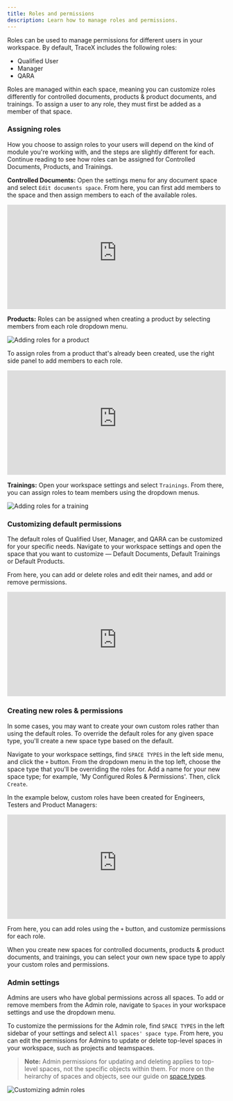 ```yaml
---
title: Roles and permissions
description: Learn how to manage roles and permissions.
---
```



Roles can be used to manage permissions for different users in your workspace. By default, TraceX includes the following roles:

- Qualified User
- Manager
- QARA

Roles are managed within each space, meaning you can customize roles differently for controlled documents, products & product documents, and trainings. To assign a user to any role, they must first be added as a member of that space.

### Assigning roles

How you choose to assign roles to your users will depend on the kind of module you're working with, and the steps are slightly different for each. Continue reading to see how roles can be assigned for Controlled Documents, Products, and Trainings.

**Controlled Documents:** Open the settings menu for any document space and select `Edit documents space`. From here, you can first add members to the space and then assign members to each of the available roles.

<div style="position: relative; padding-top: 47.69874476987448%;">
  <iframe
    src="https://customer-davn16od7sue0s1k.cloudflarestream.com/efe7224fed7714829d44bc5c19f5a918/iframe?poster=https%3A%2F%2Fcustomer-davn16od7sue0s1k.cloudflarestream.com%2Fefe7224fed7714829d44bc5c19f5a918%2Fthumbnails%2Fthumbnail.jpg%3Ftime%3D%26height%3D600"
    loading="lazy"
    style="border: none; position: absolute; top: 0; left: 0; height: 100%; width: 100%;"
    allow="accelerometer; gyroscope; autoplay; encrypted-media; picture-in-picture;"
    allowfullscreen="true"
  ></iframe>
</div>

**Products:** Roles can be assigned when creating a product by selecting members from each role dropdown menu. 

<Image 
src={productRoles} 
alt='Adding roles for a product' 
inferSize
quality='max'
/>

To assign roles from a product that's already been created, use the right side panel to add members to each role.

<div style="position: relative; padding-top: 47.69874476987448%;">
  <iframe
    src="https://customer-davn16od7sue0s1k.cloudflarestream.com/26a75346e516714373149f5ffbf8e600/iframe?poster=https%3A%2F%2Fcustomer-davn16od7sue0s1k.cloudflarestream.com%2F26a75346e516714373149f5ffbf8e600%2Fthumbnails%2Fthumbnail.jpg%3Ftime%3D%26height%3D600"
    loading="lazy"
    style="border: none; position: absolute; top: 0; left: 0; height: 100%; width: 100%;"
    allow="accelerometer; gyroscope; autoplay; encrypted-media; picture-in-picture;"
    allowfullscreen="true"
  ></iframe>
</div>

**Trainings:** Open your workspace settings and select `Trainings`. From there, you can assign roles to team members using the dropdown menus. 

<Image 
src={trainingRoles} 
alt='Adding roles for a training' 
inferSize
quality='max'
/>

### Customizing default permissions

The default roles of Qualified User, Manager, and QARA can be customized for your specific needs. Navigate to your workspace settings and open the space that you want to customize — Default Documents, Default Trainings or Default Products.

From here, you can add or delete roles and edit their names, and add or remove permissions.

<div style="position: relative; padding-top: 47.69874476987448%;">
  <iframe
    src="https://customer-davn16od7sue0s1k.cloudflarestream.com/0ad5d756157b947b572d58576dc23c90/iframe?poster=https%3A%2F%2Fcustomer-davn16od7sue0s1k.cloudflarestream.com%2F0ad5d756157b947b572d58576dc23c90%2Fthumbnails%2Fthumbnail.jpg%3Ftime%3D%26height%3D600"
    loading="lazy"
    style="border: none; position: absolute; top: 0; left: 0; height: 100%; width: 100%;"
    allow="accelerometer; gyroscope; autoplay; encrypted-media; picture-in-picture;"
    allowfullscreen="true"
  ></iframe>
</div>

### Creating new roles & permissions

In some cases, you may want to create your own custom roles rather than using the default roles. To override the default roles for any given space type, you'll create a new space type based on the default.

Navigate to your workspace settings, find `SPACE TYPES` in the left side menu, and click the `+` button. From the dropdown menu in the top left, choose the space type that you'll be overriding the roles for. Add a name for your new space type; for example, 'My Configured Roles & Permissions'. Then, click `Create`.

In the example below, custom roles have been created for Engineers, Testers and Product Managers:

<div style="position: relative; padding-top: 47.69874476987448%;">
  <iframe
    src="https://customer-davn16od7sue0s1k.cloudflarestream.com/2bebceb8288adcdd803e6daa3c57165d/iframe?poster=https%3A%2F%2Fcustomer-davn16od7sue0s1k.cloudflarestream.com%2F2bebceb8288adcdd803e6daa3c57165d%2Fthumbnails%2Fthumbnail.jpg%3Ftime%3D%26height%3D600"
    loading="lazy"
    style="border: none; position: absolute; top: 0; left: 0; height: 100%; width: 100%;"
    allow="accelerometer; gyroscope; autoplay; encrypted-media; picture-in-picture;"
    allowfullscreen="true"
  ></iframe>
</div>

From here, you can add roles using the `+` button, and customize permissions for each role.

When you create new spaces for controlled documents, products & product documents, and trainings, you can select your own new space type to apply your custom roles and permissions.

### Admin settings

Admins are users who have global permissions across all spaces. To add or remove members from the Admin role, navigate to `Spaces` in your workspace settings and use the dropdown menu.

To customize the permissions for the Admin role, find `SPACE TYPES` in the left sidebar of your settings and select `All spaces' space type`. From here, you can edit the permissions for Admins to update or delete top-level spaces in your workspace, such as projects and teamspaces.

> **Note:** Admin permissions for updating and deleting applies to top-level spaces, not the specific objects within them. For more on the heirarchy of spaces and objects, see our guide on [space types](/advanced-settings/space-types).

<Image 
src={adminRoles} 
alt='Customizing admin roles' 
inferSize
quality='max'
/>
